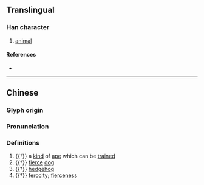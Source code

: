 {{character info/new}}
==Translingual==

===Han character===
{{Han char|rn=94|rad=犬|as=04|sn=7|four=40217|canj=KHYHN|ids=⿰犭亢}}

# [[animal]]

====References====
* {{Han ref|kx=0706.210|dkj=20261|dj=1119.140|hdz=21336.220|uh=72BA|ud=29370|bh=CB66|bd=52070}}

----
==Chinese==
{{zh-forms}}

===Glyph origin===
{{Han etym}}

===Pronunciation===
{{zh-pron
|m=kàng,gǎng
|c=kong3
|mc=y
|oc=y
|cat=n
}}

===Definitions===
{{zh-hanzi}}

# {{†}} a [[kind]] of [[ape]] which can be [[train]]ed
# {{†}} [[fierce]] [[dog]]
# {{†}} [[hedgehog]]
# {{†}} [[ferocity]]; [[fierceness]]